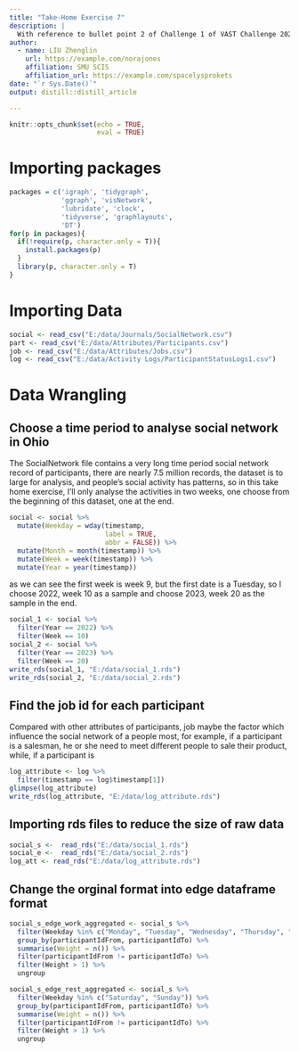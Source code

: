 ```yaml
---
title: "Take-Home Exercise 7"
description: |
  With reference to bullet point 2 of Challenge 1 of VAST Challenge 2022, I will reveal the patterns of community interactions of the city of Engagement, Ohio USA by using social network analysis approach.
author:
  - name: LIU Zhenglin
    url: https://example.com/norajones
    affiliation: SMU SCIS
    affiliation_url: https://example.com/spacelysprokets
date: "`r Sys.Date()`"
output: distill::distill_article

---
```


```r
knitr::opts_chunk$set(echo = TRUE,
                      eval = TRUE)
```

# Importing packages

```r
packages = c('igraph', 'tidygraph', 
             'ggraph', 'visNetwork', 
             'lubridate', 'clock',
             'tidyverse', 'graphlayouts',
             'DT')
for(p in packages){
  if(!require(p, character.only = T)){
    install.packages(p)
  }
  library(p, character.only = T)
}
```

# Importing Data

```r
social <- read_csv("E:/data/Journals/SocialNetwork.csv")
part <- read_csv("E:/data/Attributes/Participants.csv")
job <- read_csv("E:/data/Attributes/Jobs.csv")
log <- read_csv("E:/data/Activity Logs/ParticipantStatusLogs1.csv")
```

# Data Wrangling

## Choose a time period to analyse social network in Ohio

The SocialNetwork file contains a very long time period social network record of participants, there are nearly 7.5 million records, the dataset is to large for analysis, and people's social activity has patterns, so in this take home exercise, I'll only analyse the activities in two weeks, one choose from the beginning of this dataset, one at the end. 

```r
social <- social %>% 
  mutate(Weekday = wday(timestamp,
                        label = TRUE,
                        abbr = FALSE)) %>% 
  mutate(Month = month(timestamp)) %>% 
  mutate(Week = week(timestamp)) %>% 
  mutate(Year = year(timestamp))
```

as we can see the first week is week 9, but the first date is a Tuesday, so I choose 2022, week 10 as a sample and choose 2023, week 20 as the sample in the end.

```r
social_1 <- social %>% 
  filter(Year == 2022) %>% 
  filter(Week == 10)
social_2 <- social %>% 
  filter(Year == 2023) %>% 
  filter(Week == 20)
write_rds(social_1, "E:/data/social_1.rds")
write_rds(social_2, "E:/data/social_2.rds")
```

## Find the job id for each participant
Compared with other attributes of participants, job maybe the factor which influence the social network of a people most, for example, if a participant is a salesman, he or she need to meet different people to sale their product, while, if a participant is 

```r
log_attribute <- log %>% 
  filter(timestamp == log$timestamp[1])
glimpse(log_attribute)
write_rds(log_attribute, "E:/data/log_attribute.rds")
```

## Importing rds files to reduce the size of raw data

```r
social_s <-  read_rds("E:/data/social_1.rds")
social_e <-  read_rds("E:/data/social_2.rds")
log_att <- read_rds("E:/data/log_attribute.rds")
```

## Change the orginal format into edge dataframe format

```r
social_s_edge_work_aggregated <- social_s %>% 
  filter(Weekday %in% c("Monday", "Tuesday", "Wednesday", "Thursday", "Friday")) %>% 
  group_by(participantIdFrom, participantIdTo) %>% 
  summarise(Weight = n()) %>% 
  filter(participantIdFrom != participantIdTo) %>% 
  filter(Weight > 1) %>% 
  ungroup
```


```r
social_s_edge_rest_aggregated <- social_s %>% 
  filter(Weekday %in% c("Saturday", "Sunday")) %>% 
  group_by(participantIdFrom, participantIdTo) %>% 
  summarise(Weight = n()) %>% 
  filter(participantIdFrom != participantIdTo) %>% 
  filter(Weight > 1) %>% 
  ungroup
```